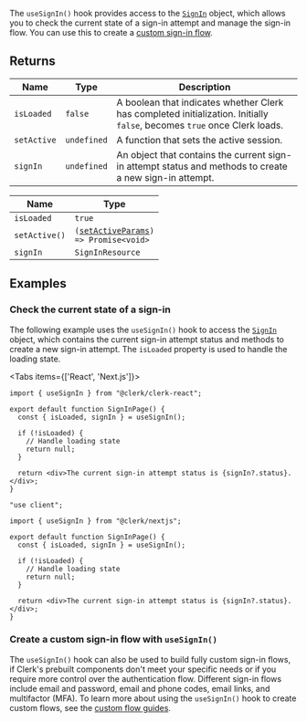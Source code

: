 The `useSignIn()` hook provides access to the [`SignIn`](/docs/references/javascript/sign-in/sign-in) object, which allows you to check the current state of a sign-in attempt and manage the sign-in flow. You can use this to create a [custom sign-in flow](/docs/custom-flows/overview#sign-in-flow).

## Returns

| Name        | Type        | Description                                                                                                              |
| ----------- | ----------- | ------------------------------------------------------------------------------------------------------------------------ |
| `isLoaded`  | `false`     | A boolean that indicates whether Clerk has completed initialization. Initially `false`, becomes `true` once Clerk loads. |
| `setActive` | `undefined` | A function that sets the active session.                                                                                 |
| `signIn`    | `undefined` | An object that contains the current sign-in attempt status and methods to create a new sign-in attempt.                  |

| Name          | Type                                                                                                     |
| ------------- | -------------------------------------------------------------------------------------------------------- |
| `isLoaded`    | `true`                                                                                                   |
| `setActive()` | <code>([setActiveParams](/docs/references/javascript/types/set-active-params)) => Promise\<void\></code> |
| `signIn`      | `SignInResource`                                                                                         |

## Examples

### Check the current state of a sign-in

The following example uses the `useSignIn()` hook to access the [`SignIn`](/docs/references/javascript/sign-in/sign-in) object, which contains the current sign-in attempt status and methods to create a new sign-in attempt. The `isLoaded` property is used to handle the loading state.

<Tabs items={['React', 'Next.js']}>
<Tab>

```tsx {{ filename: 'src/pages/SignInPage.tsx' }}
import { useSignIn } from "@clerk/clerk-react";

export default function SignInPage() {
  const { isLoaded, signIn } = useSignIn();

  if (!isLoaded) {
    // Handle loading state
    return null;
  }

  return <div>The current sign-in attempt status is {signIn?.status}.</div>;
}
```

</Tab>
<Tab>

```tsx {{ filename: 'app/sign-in/page.tsx' }}
"use client";

import { useSignIn } from "@clerk/nextjs";

export default function SignInPage() {
  const { isLoaded, signIn } = useSignIn();

  if (!isLoaded) {
    // Handle loading state
    return null;
  }

  return <div>The current sign-in attempt status is {signIn?.status}.</div>;
}
```

</Tab>
</Tabs>

### Create a custom sign-in flow with `useSignIn()`

The `useSignIn()` hook can also be used to build fully custom sign-in flows, if Clerk's prebuilt components don't meet your specific needs or if you require more control over the authentication flow. Different sign-in flows include email and password, email and phone codes, email links, and multifactor (MFA). To learn more about using the `useSignIn()` hook to create custom flows, see the [custom flow guides](/docs/custom-flows/overview).
